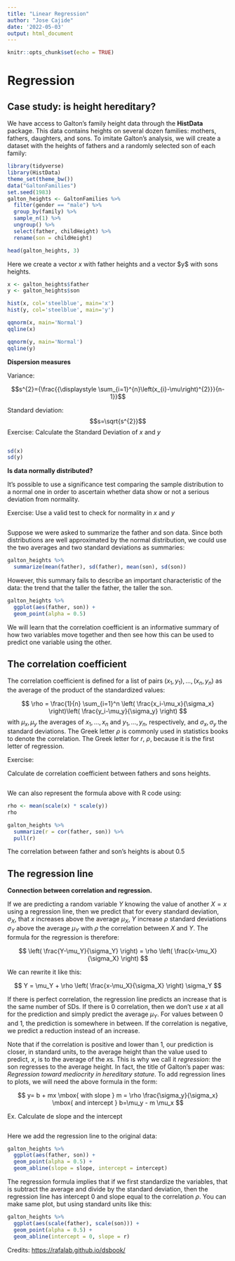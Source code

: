 ```yaml
---
title: "Linear Regression"
author: "Jose Cajide"
date: '2022-05-03'
output: html_document
---
```


```r
knitr::opts_chunk$set(echo = TRUE)
```

# Regression {#regression}

## Case study: is height hereditary? {#galton}

We have access to Galton's family height data through the **HistData** package. This data contains heights on several dozen families: mothers, fathers, daughters, and sons. To imitate Galton's analysis, we will create a dataset with the heights of fathers and a randomly selected son of each family:

```r
library(tidyverse)
library(HistData)
theme_set(theme_bw())
data("GaltonFamilies")
set.seed(1983)
galton_heights <- GaltonFamilies %>%
  filter(gender == "male") %>%
  group_by(family) %>%
  sample_n(1) %>%
  ungroup() %>%
  select(father, childHeight) %>%
  rename(son = childHeight)

head(galton_heights, 3)
```

Here we create a vector $x$ with father heights and a vector \$y\$ with sons heights.

```r
x <- galton_heights$father
y <- galton_heights$son
```

```r
hist(x, col='steelblue', main='x')
hist(y, col='steelblue', main='y')

qqnorm(x, main='Normal')
qqline(x)

qqnorm(y, main='Normal')
qqline(y)

```

**Dispersion measures**

Variance:

$$s^{2}={\frac{{\displaystyle \sum_{i=1}^{n}\left(x_{i}-\mu\right)^{2}}}{n-1}}$$

Standard deviation: $$s=\sqrt{s^{2}}$$ Exercise: Calculate the Standard Deviation of $x$ and $y$

```r

```

```r
sd(x)
sd(y)
```

**Is data normally distributed?**

It's possible to use a significance test comparing the sample distribution to a normal one in order to ascertain whether data show or not a serious deviation from normality.

Exercise: Use a valid test to check for normality in $x$ and $y$

```r

```

Suppose we were asked to summarize the father and son data. Since both distributions are well approximated by the normal distribution, we could use the two averages and two standard deviations as summaries:

```r
galton_heights %>% 
  summarize(mean(father), sd(father), mean(son), sd(son))
```

However, this summary fails to describe an important characteristic of the data: the trend that the taller the father, the taller the son.

```r
galton_heights %>% 
  ggplot(aes(father, son)) + 
  geom_point(alpha = 0.5)
```

We will learn that the correlation coefficient is an informative summary of how two variables move together and then see how this can be used to predict one variable using the other.

## The correlation coefficient {#corr-coef}

The correlation coefficient is defined for a list of pairs $(x_1, y_1), \dots, (x_n,y_n)$ as the average of the product of the standardized values:

$$
\rho = \frac{1}{n} \sum_{i=1}^n \left( \frac{x_i-\mu_x}{\sigma_x} \right)\left( \frac{y_i-\mu_y}{\sigma_y} \right)
$$ with $\mu_x, \mu_y$ the averages of $x_1,\dots, x_n$ and $y_1, \dots, y_n$, respectively, and $\sigma_x, \sigma_y$ the standard deviations. The Greek letter $\rho$ is commonly used in statistics books to denote the correlation. The Greek letter for $r$, $\rho$, because it is the first letter of regression.

Exercise:

Calculate de correlation coefficient between fathers and sons heights.

```r

```

We can also represent the formula above with R code using:

```r
rho <- mean(scale(x) * scale(y)) 
rho
```

```r
galton_heights %>% 
  summarize(r = cor(father, son)) %>% 
  pull(r)
```

The correlation between father and son's heights is about 0.5

## The regression line

**Connection between correlation and regression.**

If we are predicting a random variable $Y$ knowing the value of another $X=x$ using a regression line, then we predict that for every standard deviation, $\sigma_X$, that $x$ increases above the average $\mu_X$, $Y$ increase $\rho$ standard deviations $\sigma_Y$ above the average $\mu_Y$ with $\rho$ the correlation between $X$ and $Y$. The formula for the regression is therefore:

$$ 
\left( \frac{Y-\mu_Y}{\sigma_Y} \right) = \rho \left( \frac{x-\mu_X}{\sigma_X} \right)
$$

We can rewrite it like this:

$$ 
Y = \mu_Y + \rho \left( \frac{x-\mu_X}{\sigma_X} \right) \sigma_Y
$$

If there is perfect correlation, the regression line predicts an increase that is the same number of SDs. If there is 0 correlation, then we don't use $x$ at all for the prediction and simply predict the average $\mu_Y$. For values between 0 and 1, the prediction is somewhere in between. If the correlation is negative, we predict a reduction instead of an increase.

Note that if the correlation is positive and lower than 1, our prediction is closer, in standard units, to the average height than the value used to predict, $x$, is to the average of the $x$s. This is why we call it *regression*: the son regresses to the average height. In fact, the title of Galton's paper was: *Regression toward mediocrity in hereditary stature*. To add regression lines to plots, we will need the above formula in the form:

$$
y= b + mx \mbox{ with slope } m = \rho \frac{\sigma_y}{\sigma_x} \mbox{ and intercept } b=\mu_y - m \mu_x
$$

Ex. Calculate de slope and the intercept

```r

```

Here we add the regression line to the original data:

```r
galton_heights %>% 
  ggplot(aes(father, son)) + 
  geom_point(alpha = 0.5) +
  geom_abline(slope = slope, intercept = intercept) 
```

The regression formula implies that if we first standardize the variables, that is subtract the average and divide by the standard deviation, then the regression line has intercept 0 and slope equal to the correlation $\rho$. You can make same plot, but using standard units like this:

```r
galton_heights %>% 
  ggplot(aes(scale(father), scale(son))) + 
  geom_point(alpha = 0.5) +
  geom_abline(intercept = 0, slope = r) 
```

Credits: <https://rafalab.github.io/dsbook/>
